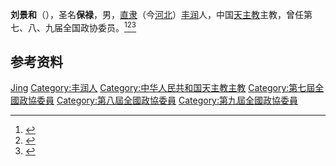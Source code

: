 '''刘景和'''（{{bd|1920年|12月26日|2013年|12月11日|catIdx=Liu}}），圣名'''保禄'''，男，[[直隶|直隶]]（今[[河北|河北]]）[[丰润|丰润]]人，中国[[天主教|天主教]]主教，曾任第七、八、九届全国政协委员。<ref>{{Cite book|title=历届全国政协委员人名辞典|author=|publisher=中国国际广播出版社|year=1996|isbn=9787507813746|location=北京|pages=286}}</ref><ref>{{Cite book|title=中华人民共和国职官志|author=何虎生, 李耀东, 向常福主编|publisher=中国社会出版社|year=2003|isbn=9787800883934|location=北京|pages=}}</ref><ref>{{Cite web|title=河北省永平教区刘景和主教安息主怀，享年93岁|url=http://www.archivioradiovaticana.va/storico/2013/12/20/河北省永平教区刘景和主教安息主怀%EF%BC%8C享年93岁/ci2-757199|accessdate=2020-12-08|work=梵蒂冈广播电台|archive-date=2021-09-10|archive-url=https://web.archive.org/web/20210910004427/http://www.archivioradiovaticana.va/storico/2013/12/20/%E6%B2%B3%E5%8C%97%E7%9C%81%E6%B0%B8%E5%B9%B3%E6%95%99%E5%8C%BA%E5%88%98%E6%99%AF%E5%92%8C%E4%B8%BB%E6%95%99%E5%AE%89%E6%81%AF%E4%B8%BB%E6%80%80%EF%BC%8C%E4%BA%AB%E5%B9%B493%E5%B2%81/ci2-757199}}</ref>

== 参考资料 ==
{{reflist}}

{{中国人物小作品}}

{{Authority control}}
{{DEFAULTSORT:Liu刘}}
[[Category:刘姓|Jing]]
[[Category:丰润人|Category:丰润人]]
[[Category:中华人民共和国天主教主教|Category:中华人民共和国天主教主教]]
[[Category:第七屆全國政協委員|Category:第七屆全國政協委員]]
[[Category:第八屆全國政協委員|Category:第八屆全國政協委員]]
[[Category:第九屆全國政協委員|Category:第九屆全國政協委員]]
